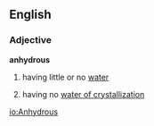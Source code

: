 ==English==
===Adjective===
'''anhydrous'''
# having little or no [[water]]
#{{chemistry}} having no [[water of crystallization]]

[[io:Anhydrous]]